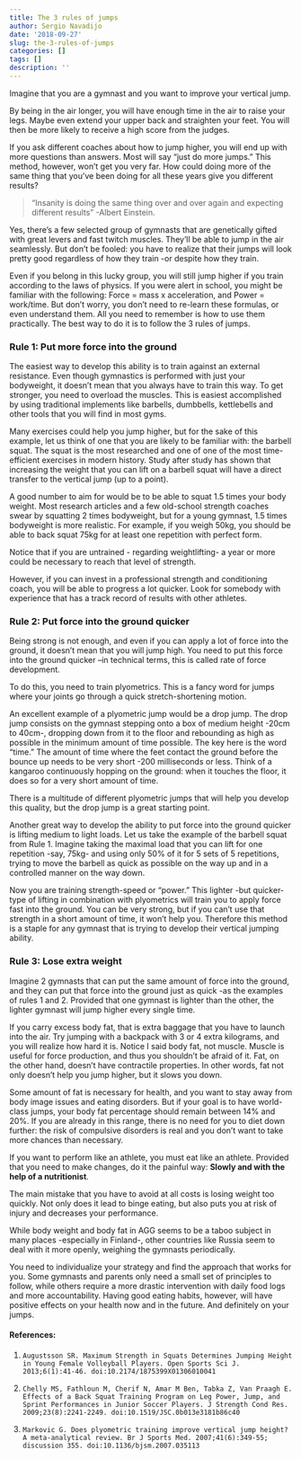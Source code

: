```yaml
---
title: The 3 rules of jumps
author: Sergio Navadijo
date: '2018-09-27'
slug: the-3-rules-of-jumps
categories: []
tags: []
description: ''
---
```


Imagine that you are a gymnast and you want to improve your vertical jump.

By being in the air longer, you will have enough time in the air to raise your legs. Maybe even extend your upper back and straighten your feet. You will then be more likely to receive a high score from the judges.

If you ask different coaches about how to jump higher, you will end up with more questions than answers. Most will say "just do more jumps." This method, however, won't get you very far.  How could doing more of the same thing that you've been doing for all these years give you different results?

>"Insanity is doing the same thing over and over again and expecting different results"
-Albert Einstein.

Yes, there's a few selected group of gymnasts that are genetically gifted with great levers and fast twitch muscles. They'll be able to jump in the air seamlessly. But don't be fooled: you have to realize that their jumps will look pretty good regardless of how they train -or despite how they train. 

Even if you belong in this lucky group, you will still jump higher if you train according to the laws of physics. If you were alert in school, you might be familiar with the following: Force = mass x acceleration, and Power = work/time. 
But don't worry, you don't need to re-learn these formulas, or even understand them. All you need to remember is how to use them practically. The best way to do it is to follow the 3 rules of jumps.


### Rule 1: Put more force into the ground

The easiest way to develop this ability is to train against an external resistance. Even though gymnastics is performed with just your bodyweight, it doesn't mean that you always have to train this way. To get stronger, you need to overload the muscles. This is easiest accomplished by using traditional implements like barbells, dumbbells, kettlebells and other tools that you will find in most gyms. 

Many exercises could help you jump higher, but for the sake of this example, let us think of one that you are likely to be familiar with: the barbell squat. 
The squat is the most researched and one of one of the most time-efficient exercises in modern history. Study after study has shown that increasing the weight that you can lift on a barbell squat will have a direct transfer to the vertical jump (up to a point). 

A good number to aim for would be to be able to squat 1.5 times your body weight. Most research articles and a few old-school strength coaches swear by squatting 2 times bodyweight, but for a young gymnast, 1.5 times bodyweight is more realistic. For example, if you weigh 50kg, you should be able to back squat 75kg for at least one repetition with perfect form. 

Notice that if you are untrained - regarding weightlifting- a year or more could be necessary to reach that level of strength.

However, if you can invest in a professional strength and conditioning coach, you will be able to progress a lot quicker. Look for somebody with experience that has a track record of results with other athletes.


### Rule 2: Put force into the ground quicker

Being strong is not enough, and even if you can apply a lot of force into the ground, it doesn't mean that you will jump high. You need to put this force into the ground quicker --in technical terms, this is called rate of force development.

To do this, you need to train plyometrics. This is a fancy word for jumps where your joints go through a quick stretch-shortening motion.  

An excellent example of a plyometric jump would be a drop jump. The drop jump consists on the gymnast stepping onto a box of medium height -20cm to 40cm-, dropping down from it to the floor and rebounding as high as possible in the minimum amount of time possible. 
The key here is the word "time." The amount of time where the feet contact the ground before the bounce up needs to be very short -200 milliseconds or less. 
Think of a kangaroo continuously hopping on the ground:  when it touches the floor, it does so for a very short amount of time.

There is a multitude of different plyometric jumps that will help you develop this quality, but the drop jump is a great starting point. 

Another great way to develop the ability to put force into the ground quicker is lifting medium to light loads. 
Let us take the example of the barbell squat from Rule 1.  Imagine taking the maximal load that you can lift for one repetition -say, 75kg- and using only 50% of it for 5 sets of 5 repetitions, trying to move the barbell as quick as possible on the way up and in a controlled manner on the way down. 

Now you are training strength-speed or "power." This lighter -but quicker- type of lifting in combination with plyometrics will train you to apply force fast into the ground.
You can be very strong, but if you can't use that strength in a short amount of time, it won't help you. Therefore this method is a staple for any gymnast that is trying to develop their vertical jumping ability.

### Rule 3: Lose extra weight

Imagine 2 gymnasts that can put the same amount of force into the ground, and they can put that force into the ground just as quick -as the examples of rules 1 and 2.
Provided that one gymnast is lighter than the other, the lighter gymnast will jump higher every single time.

If you carry excess body fat, that is extra baggage that you have to launch into the air. Try jumping with a backpack with 3 or 4 extra kilograms, and you will realize how hard it is. Notice I said body fat, not muscle. Muscle is useful for force production, and thus you shouldn't be afraid of it. Fat, on the other hand, doesn't have contractile properties. In other words, fat not only doesn't help you jump higher, but it slows you down.

Some amount of fat is necessary for health, and you want to stay away from body image issues and eating disorders. But if your goal is to have world-class jumps, your body fat percentage should remain between 14% and 20%. If you are already in this range, there is no need for you to diet down further: the risk of compulsive disorders is real and you don't want to take more chances than necessary.

If you want to perform like an athlete, you must eat like an athlete.
Provided that you need to make changes, do it the painful way: **Slowly and with the help of a nutritionist**.

The main mistake that you have to avoid at all costs is losing weight too quickly. Not only does it lead to binge eating, but also puts you at risk of injury and decreases your performance. 

While body weight and body fat in AGG seems to be a taboo subject in many places -especially in Finland-, other countries like Russia seem to deal with it more openly, weighing the gymnasts periodically. 

You need to individualize your strategy and find the approach that works for you. 
Some gymnasts and parents only need a small set of principles to follow, while others require a more drastic intervention with daily food logs and more accountability.
Having good eating habits, however, will have positive effects on your health now and in the future.
And definitely on your jumps.

#### References:

1.     Augustsson SR. Maximum Strength in Squats Determines Jumping Height in Young Female Volleyball Players. Open Sports Sci J. 2013;6(1):41-46. doi:10.2174/1875399X01306010041

2.     Chelly MS, Fathloun M, Cherif N, Amar M Ben, Tabka Z, Van Praagh E. Effects of a Back Squat Training Program on Leg Power, Jump, and Sprint Performances in Junior Soccer Players. J Strength Cond Res. 2009;23(8):2241-2249. doi:10.1519/JSC.0b013e3181b86c40

3.     Markovic G. Does plyometric training improve vertical jump height? A meta-analytical review. Br J Sports Med. 2007;41(6):349-55; discussion 355. doi:10.1136/bjsm.2007.035113













